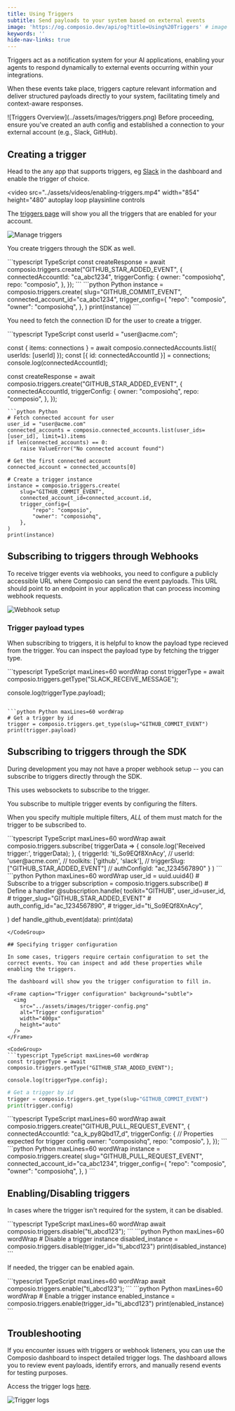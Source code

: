 ```yaml
---
title: Using Triggers
subtitle: Send payloads to your system based on external events
image: 'https://og.composio.dev/api/og?title=Using%20Triggers' # image for socials
keywords: ''
hide-nav-links: true
---
```


Triggers act as a notification system for your AI applications, enabling your agents to respond dynamically to external events occurring within your integrations.

When these events take place, triggers capture relevant information and deliver structured payloads directly to your system, facilitating timely and context-aware responses.

<Frame caption="Triggers through Composio" background="subtle">
  ![Triggers Overview](../assets/images/triggers.png)
</Frame>

<Tip title="Prerequisites">
  Before proceeding, ensure you've created an auth config and established a connection to your
  external account (e.g., Slack, GitHub).
</Tip>

## Creating a trigger

Head to the any app that supports triggers, eg [Slack](https://app.composio.dev/app/slack) in the dashboard and enable the trigger of choice.

<video
  src="../assets/videos/enabling-triggers.mp4"
  width="854"
  height="480"
  autoplay
  loop
  playsinline
  controls
></video>

The [triggers page](https://app.composio.dev/active_triggers?page=1) will show you all the triggers that are enabled for your account.

<Frame caption="Triggers page" background="subtle">
  <img src="../assets/images/manage-triggers.png" alt="Manage triggers" />
</Frame>

You create triggers through the SDK as well.

<CodeGroup>
```typescript TypeScript
const createResponse = await composio.triggers.create("GITHUB_STAR_ADDED_EVENT", {
  connectedAccountId: "ca_abc1234",
  triggerConfig: {
    owner: "composiohq",
    repo: "composio",
  },
});
```
```python Python
instance = composio.triggers.create(
    slug="GITHUB_COMMIT_EVENT",
    connected_account_id="ca_abc1234",
    trigger_config={
        "repo": "composio",
        "owner": "composiohq",
    },
)
print(instance)
```
</CodeGroup>

You need to fetch the connection ID for the user to create a trigger.

<CodeGroup>
```typescript TypeScript
const userId = "user@acme.com";

const { items: connections } = await composio.connectedAccounts.list({ userIds: [userId] });
const [{ id: connectedAccountId }] = connections;
console.log(connectedAccountId);

const createResponse = await composio.triggers.create("GITHUB_STAR_ADDED_EVENT", {
  connectedAccountId,
  triggerConfig: {
    owner: "composiohq",
    repo: "composio",
  },
});

```
```python Python
# Fetch connected account for user
user_id = "user@acme.com"
connected_accounts = composio.connected_accounts.list(user_ids=[user_id], limit=1).items
if len(connected_accounts) == 0:
    raise ValueError("No connected account found")

# Get the first connected account
connected_account = connected_accounts[0]

# Create a trigger instance
instance = composio.triggers.create(
    slug="GITHUB_COMMIT_EVENT",
    connected_account_id=connected_account.id,
    trigger_config={
        "repo": "composio",
        "owner": "composiohq",
    },
)
print(instance)
```

</CodeGroup>


## Subscribing to triggers through Webhooks
To receive trigger events via webhooks, you need to configure a publicly accessible URL where Composio can send the event payloads. This URL should point to an endpoint in your application that can process incoming webhook requests.

<Frame caption="Webhook setup" background="subtle">
  <img src="../assets/images/setup-webhook.png" alt="Webhook setup" />
</Frame>

<CodeGroup>

<SnippetCode
  src="fern/snippets/typescript/trigger-webhook.ts"
  title="app/api/webhook/route.ts"
/>

<SnippetCode
  src="fern/snippets/python/trigger-webhook.py"
  title="app/route.py"
/>

</CodeGroup>

### Trigger payload types
When subscribing to triggers, it is helpful to know the payload type recieved from the trigger. You can inspect the payload type by fetching the trigger type.

<CodeGroup>
```typescript TypeScript maxLines=60 wordWrap
const triggerType = await composio.triggers.getType("SLACK_RECEIVE_MESSAGE");

console.log(triggerType.payload);
```

```python Python maxLines=60 wordWrap
# Get a trigger by id
trigger = composio.triggers.get_type(slug="GITHUB_COMMIT_EVENT")
print(trigger.payload)
```

</CodeGroup>

## Subscribing to triggers through the SDK

During development you may not have a proper webhook setup -- you can subscribe to triggers directly through the SDK. 

This uses websockets to subscribe to the trigger.

You subscribe to multiple trigger events by configuring the filters.

When you specify multiple multiple filters, _ALL_ of them must match for the trigger to be subscribed to.

<CodeGroup>
```typescript TypeScript maxLines=60 wordWrap
await composio.triggers.subscribe(
  triggerData => {
    console.log('Received trigger:', triggerData);
  },
  {
    triggerId: 'ti_So9EQf8XnAcy',
    // userId: 'user@acme.com',
    // toolkits: ['github', 'slack'],
    // triggerSlug: ["GITHUB_STAR_ADDED_EVENT"]
    // authConfigId: "ac_1234567890"
  }
)
```
```python Python maxLines=60 wordWrap
user_id = uuid.uuid4()
# Subscribe to a trigger
subscription = composio.triggers.subscribe()
# Define a handler
@subscription.handle(
  toolkit="GITHUB",
  user_id=user_id,
  # trigger_slug="GITHUB_STAR_ADDED_EVENT"
  # auth_config_id="ac_1234567890",
  # trigger_id="ti_So9EQf8XnAcy",

)
def handle_github_event(data):
print(data)

```
</CodeGroup>

## Specifying trigger configuration

In some cases, triggers require certain configuration to set the correct events. You can inspect and add these properties while enabling the triggers.

The dashboard will show you the trigger configuration to fill in.

<Frame caption="Trigger configuration" background="subtle">
  <img
    src="../assets/images/trigger-config.png"
    alt="Trigger configuration"
    width="400px"
    height="auto"
  />
</Frame>

<CodeGroup>
```typescript TypeScript maxLines=60 wordWrap
const triggerType = await composio.triggers.getType("GITHUB_STAR_ADDED_EVENT");

console.log(triggerType.config);

```
```python Python maxLines=60 wordWrap
# Get a trigger by id
trigger = composio.triggers.get_type(slug="GITHUB_COMMIT_EVENT")
print(trigger.config)
```

</CodeGroup>

<CodeGroup>
```typescript TypeScript maxLines=60 wordWrap
await composio.triggers.create("GITHUB_PULL_REQUEST_EVENT", {
  connectedAccountId: "ca_k_py8Qbd17_d",
  triggerConfig: {  // Properties expected for trigger config
    owner: "composiohq",
    repo: "composio",
  },
});
```
```python Python maxLines=60 wordWrap
instance = composio.triggers.create(
    slug="GITHUB_PULL_REQUEST_EVENT",
    connected_account_id="ca_abc1234",
    trigger_config={
        "repo": "composio",
        "owner": "composiohq",
    },
)
```
</CodeGroup>

## Enabling/Disabling triggers

In cases where the trigger isn't required for the system, it can be disabled.

<CodeGroup>
  ```typescript TypeScript maxLines=60 wordWrap
  await composio.triggers.disable("ti_abcd123");
  ```
  ```python Python maxLines=60 wordWrap
  # Disable a trigger instance 
  disabled_instance = composio.triggers.disable(trigger_id="ti_abcd123")
  print(disabled_instance) 
  ```
</CodeGroup>

If needed, the trigger can be enabled again.

<CodeGroup>
  ```typescript TypeScript maxLines=60 wordWrap
  await composio.triggers.enable("ti_abcd123");
  ```
  ```python Python maxLines=60 wordWrap
  # Enable a trigger instance
  enabled_instance = composio.triggers.enable(trigger_id="ti_abcd123")
  print(enabled_instance)
  ```
</CodeGroup>

## Troubleshooting
If you encounter issues with triggers or webhook listeners, you can use the Composio dashboard to inspect detailed trigger logs. The dashboard allows you to review event payloads, identify errors, and manually resend events for testing purposes.

Access the trigger logs [here](https://app.composio.dev/trigger_logs).

<Frame caption="Trigger logs" background="subtle">
  <img src="../assets/images/trigger-debug.png" alt="Trigger logs" />
</Frame>